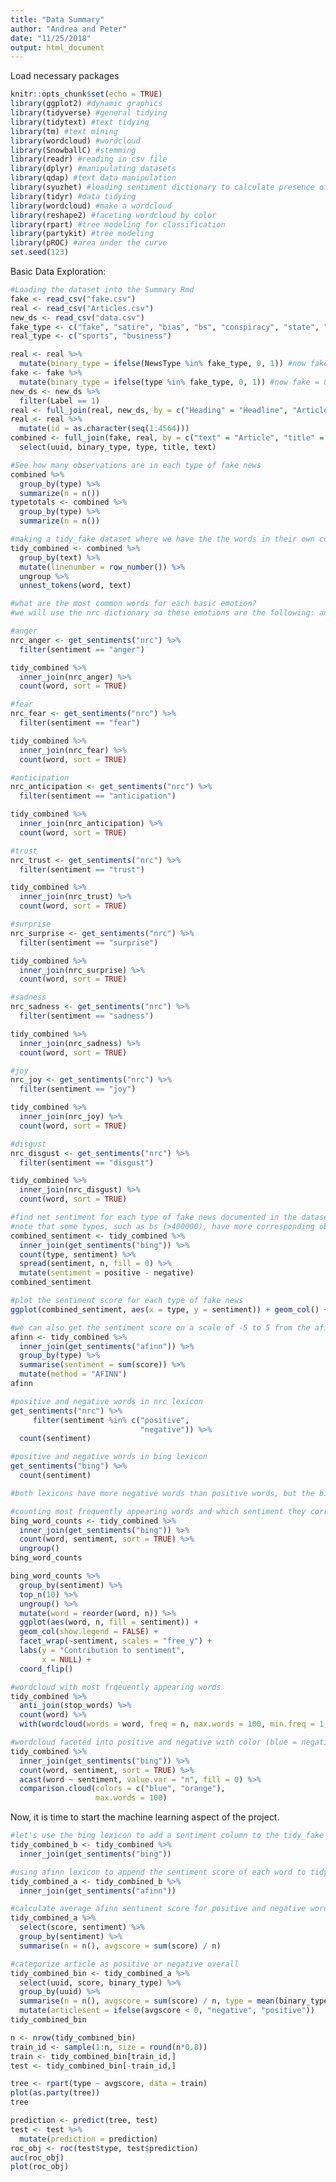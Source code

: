 ```yaml
---
title: "Data Summary"
author: "Andrea and Peter"
date: "11/25/2018"
output: html_document
---
```


Load necessary packages
```r
knitr::opts_chunk$set(echo = TRUE)
library(ggplot2) #dynamic graphics
library(tidyverse) #general tidying
library(tidytext) #text tidying
library(tm) #text mining
library(wordcloud) #wordcloud
library(SnowballC) #stemming
library(readr) #reading in csv file
library(dplyr) #manipulating datasets
library(qdap) #text data manipulation
library(syuzhet) #loading sentiment dictionary to calculate presence of various emotions
library(tidyr) #data tidying
library(wordcloud) #make a wordcloud
library(reshape2) #faceting wordcloud by color
library(rpart) #tree modeling for classification
library(partykit) #tree modeling
library(pROC) #area under the curve
set.seed(123)
```

Basic Data Exploration:
```r
#Loading the dataset into the Summary Rmd
fake <- read_csv("fake.csv")
real <- read_csv("Articles.csv")
new_ds <- read_csv("data.csv")
fake_type <- c("fake", "satire", "bias", "bs", "conspiracy", "state", "junksci", "hate")
real_type <- c("sports", "business")

real <- real %>% 
  mutate(binary_type = ifelse(NewsType %in% fake_type, 0, 1)) #now fake = 0 and real = 1
fake <- fake %>% 
  mutate(binary_type = ifelse(type %in% fake_type, 0, 1)) #now fake = 0 and real = 1
new_ds <- new_ds %>% 
  filter(Label == 1)
real <- full_join(real, new_ds, by = c("Heading" = "Headline", "Article" = "Body", "binary_type" = "Label"))
real <- real %>% 
  mutate(id = as.character(seq(1:4564)))
combined <- full_join(fake, real, by = c("text" = "Article", "title" = "Heading", "uuid" = "id", "binary_type" = "binary_type")) %>% 
  select(uuid, binary_type, type, title, text)
```

```r
#See how many observations are in each type of fake news
combined %>% 
  group_by(type) %>% 
  summarize(n = n())
typetotals <- combined %>% 
  group_by(type) %>% 
  summarize(n = n())
```

```r
#making a tidy_fake dataset where we have the the words in their own column for facilitated data analysis and exploration
tidy_combined <- combined %>%
  group_by(text) %>%
  mutate(linenumber = row_number()) %>%
  ungroup %>%
  unnest_tokens(word, text)
```

```r
#what are the most common words for each basic emotion?
#we will use the nrc dictionary so these emotions are the following: anger, fear, anticipation, trust, surprise, sadness, joy, and disgust

#anger
nrc_anger <- get_sentiments("nrc") %>% 
  filter(sentiment == "anger")

tidy_combined %>%
  inner_join(nrc_anger) %>%
  count(word, sort = TRUE)

#fear
nrc_fear <- get_sentiments("nrc") %>% 
  filter(sentiment == "fear")

tidy_combined %>%
  inner_join(nrc_fear) %>%
  count(word, sort = TRUE)

#anticipation
nrc_anticipation <- get_sentiments("nrc") %>% 
  filter(sentiment == "anticipation")

tidy_combined %>%
  inner_join(nrc_anticipation) %>%
  count(word, sort = TRUE)

#trust
nrc_trust <- get_sentiments("nrc") %>% 
  filter(sentiment == "trust")

tidy_combined %>%
  inner_join(nrc_trust) %>%
  count(word, sort = TRUE)

#surprise
nrc_surprise <- get_sentiments("nrc") %>% 
  filter(sentiment == "surprise")

tidy_combined %>%
  inner_join(nrc_surprise) %>%
  count(word, sort = TRUE)

#sadness
nrc_sadness <- get_sentiments("nrc") %>% 
  filter(sentiment == "sadness")

tidy_combined %>%
  inner_join(nrc_sadness) %>%
  count(word, sort = TRUE)

#joy
nrc_joy <- get_sentiments("nrc") %>% 
  filter(sentiment == "joy")

tidy_combined %>%
  inner_join(nrc_joy) %>%
  count(word, sort = TRUE)

#disgust
nrc_disgust <- get_sentiments("nrc") %>% 
  filter(sentiment == "disgust")

tidy_combined %>%
  inner_join(nrc_disgust) %>%
  count(word, sort = TRUE)
```

```r
#find net sentiment for each type of fake news documented in the dataset using the bing lexicon
#note that some types, such as bs (>400000), have more corresponding observations than other types, such as fake(<400)
combined_sentiment <- tidy_combined %>%
  inner_join(get_sentiments("bing")) %>%
  count(type, sentiment) %>%
  spread(sentiment, n, fill = 0) %>%
  mutate(sentiment = positive - negative)
combined_sentiment

#plot the sentiment score for each type of fake news
ggplot(combined_sentiment, aes(x = type, y = sentiment)) + geom_col() + labs(title = "Sentiment Score for Each Type of Fake News", x = "Type of Fake News", y = "Sentiment Score")
```

```r
#we can also get the sentiment score on a scale of -5 to 5 from the afinn lexicon
afinn <- tidy_combined %>% 
  inner_join(get_sentiments("afinn")) %>% 
  group_by(type) %>% 
  summarise(sentiment = sum(score)) %>% 
  mutate(method = "AFINN")
afinn
```

```r
#positive and negative words in nrc lexicon
get_sentiments("nrc") %>% 
     filter(sentiment %in% c("positive", 
                             "negative")) %>% 
  count(sentiment)

#positive and negative words in bing lexicon
get_sentiments("bing") %>% 
  count(sentiment)

#both lexicons have more negative words than positive words, but the bing lexicon has a higher ratio of negative to positive words than the nrc lexon. This coan contribute to the results we see in our data
```

```r
#counting most frequently appearing words and which sentiment they correspond to (positive or negative) from the bing lexicon
bing_word_counts <- tidy_combined %>%
  inner_join(get_sentiments("bing")) %>%
  count(word, sentiment, sort = TRUE) %>%
  ungroup()
bing_word_counts

bing_word_counts %>%
  group_by(sentiment) %>%
  top_n(10) %>%
  ungroup() %>%
  mutate(word = reorder(word, n)) %>%
  ggplot(aes(word, n, fill = sentiment)) +
  geom_col(show.legend = FALSE) +
  facet_wrap(~sentiment, scales = "free_y") +
  labs(y = "Contribution to sentiment",
       x = NULL) +
  coord_flip()
```

```r
#wordcloud with most frqeuently appearing words
tidy_combined %>%
  anti_join(stop_words) %>%
  count(word) %>%
  with(wordcloud(words = word, freq = n, max.words = 100, min.freq = 1, random.order=FALSE, rot.per = 0.35, colors = brewer.pal(8, "Dark2")))

#wordcloud faceted into positive and negative with color (blue = negative, red = positive)
tidy_combined %>%
  inner_join(get_sentiments("bing")) %>%
  count(word, sentiment, sort = TRUE) %>%
  acast(word ~ sentiment, value.var = "n", fill = 0) %>%
  comparison.cloud(colors = c("blue", "orange"),
                   max.words = 100)
```

Now, it is time to start the machine learning aspect of the project.
```r
#let's use the bing lexicon to add a sentiment column to the tidy_fake dataset
tidy_combined_b <- tidy_combined %>%
  inner_join(get_sentiments("bing"))

#using afinn lexicon to append the sentiment score of each word to tidy_fake 
tidy_combined_a <- tidy_combined_b %>% 
  inner_join(get_sentiments("afinn"))
```

```r
#calculate average afinn sentiment score for positive and negative words
tidy_combined_a %>%
  select(score, sentiment) %>%
  group_by(sentiment) %>%
  summarise(n = n(), avgscore = sum(score) / n)
```

```r
#categorize article as positive or negative overall
tidy_combined_bin <- tidy_combined_a %>%
  select(uuid, score, binary_type) %>% 
  group_by(uuid) %>%
  summarise(n = n(), avgscore = sum(score) / n, type = mean(binary_type)) %>%
  mutate(articlesent = ifelse(avgscore < 0, "negative", "positive"))
tidy_combined_bin

n <- nrow(tidy_combined_bin)
train_id <- sample(1:n, size = round(n*0.8))
train <- tidy_combined_bin[train_id,]
test <- tidy_combined_bin[-train_id,]

tree <- rpart(type ~ avgscore, data = train)
plot(as.party(tree))
tree

prediction <- predict(tree, test)
test <- test %>% 
  mutate(prediction = prediction)
roc_obj <- roc(test$type, test$prediction)
auc(roc_obj)
plot(roc_obj)

```

